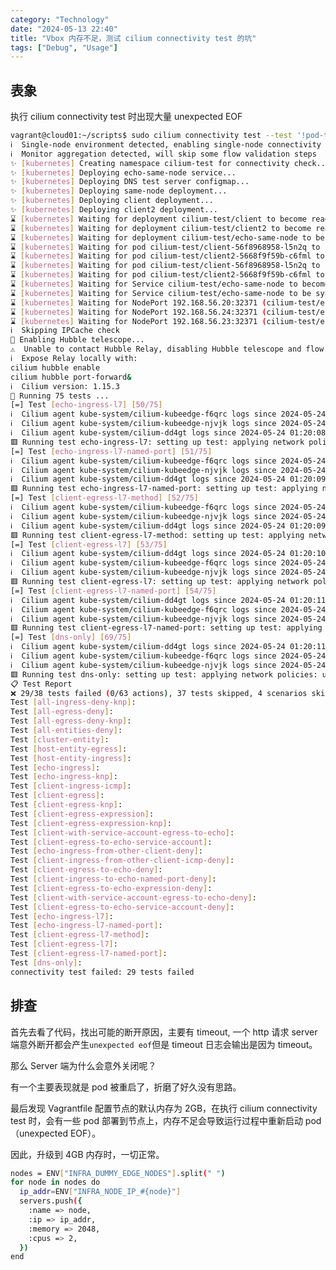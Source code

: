 ```yaml
---
category: "Technology"
date: "2024-05-13 22:40"
title: "Vbox 内存不足，测试 cilium connectivity test 的坑"
tags: ["Debug", "Usage"]
---
```


## 表象

执行 cilium connectivity test 时出现大量 unexpected EOF

```sh
vagrant@cloud01:~/scripts$ sudo cilium connectivity test --test '!pod-to-cidr,!pod-to-world,!health' --verbose
ℹ️  Single-node environment detected, enabling single-node connectivity test
ℹ️  Monitor aggregation detected, will skip some flow validation steps
✨ [kubernetes] Creating namespace cilium-test for connectivity check...
✨ [kubernetes] Deploying echo-same-node service...
✨ [kubernetes] Deploying DNS test server configmap...
✨ [kubernetes] Deploying same-node deployment...
✨ [kubernetes] Deploying client deployment...
✨ [kubernetes] Deploying client2 deployment...
⌛ [kubernetes] Waiting for deployment cilium-test/client to become ready...
⌛ [kubernetes] Waiting for deployment cilium-test/client2 to become ready...
⌛ [kubernetes] Waiting for deployment cilium-test/echo-same-node to become ready...
⌛ [kubernetes] Waiting for pod cilium-test/client-56f8968958-l5n2q to reach DNS server on cilium-test/echo-same-node-6b8d95757c-sbrht pod...
⌛ [kubernetes] Waiting for pod cilium-test/client2-5668f9f59b-c6fml to reach DNS server on cilium-test/echo-same-node-6b8d95757c-sbrht pod...
⌛ [kubernetes] Waiting for pod cilium-test/client-56f8968958-l5n2q to reach default/kubernetes service...
⌛ [kubernetes] Waiting for pod cilium-test/client2-5668f9f59b-c6fml to reach default/kubernetes service...
⌛ [kubernetes] Waiting for Service cilium-test/echo-same-node to become ready...
⌛ [kubernetes] Waiting for Service cilium-test/echo-same-node to be synchronized by Cilium pod kube-system/cilium-kubeedge-f6qrc
⌛ [kubernetes] Waiting for NodePort 192.168.56.20:32371 (cilium-test/echo-same-node) to become ready...
⌛ [kubernetes] Waiting for NodePort 192.168.56.24:32371 (cilium-test/echo-same-node) to become ready...
⌛ [kubernetes] Waiting for NodePort 192.168.56.23:32371 (cilium-test/echo-same-node) to become ready...
ℹ️  Skipping IPCache check
🔭 Enabling Hubble telescope...
⚠️  Unable to contact Hubble Relay, disabling Hubble telescope and flow validation: rpc error: code = Unavailable desc = connection error: desc = "transport: Error while dialing: dial tcp 127.0.0.1:4245: connect: connection refused"
ℹ️  Expose Relay locally with:
cilium hubble enable
cilium hubble port-forward&
ℹ️  Cilium version: 1.15.3
🏃 Running 75 tests ...
[=] Test [echo-ingress-l7] [50/75]
ℹ️  Cilium agent kube-system/cilium-kubeedge-f6qrc logs since 2024-05-24 01:20:08.657972058 +0000 UTC m=+34.021521054:
ℹ️  Cilium agent kube-system/cilium-kubeedge-njvjk logs since 2024-05-24 01:20:08.657972058 +0000 UTC m=+34.021521054:
ℹ️  Cilium agent kube-system/cilium-dd4gt logs since 2024-05-24 01:20:08.657972058 +0000 UTC m=+34.021521054:
🟥 Running test echo-ingress-l7: setting up test: applying network policies: unable to get policy revisions for Cilium pods: error with exec request (pod=kube-system/cilium-kubeedge-f6qrc, container=cilium-agent): unexpected EOF
[=] Test [echo-ingress-l7-named-port] [51/75]
ℹ️  Cilium agent kube-system/cilium-kubeedge-f6qrc logs since 2024-05-24 01:20:09.256051924 +0000 UTC m=+34.619600921:
ℹ️  Cilium agent kube-system/cilium-kubeedge-njvjk logs since 2024-05-24 01:20:09.256051924 +0000 UTC m=+34.619600921:
ℹ️  Cilium agent kube-system/cilium-dd4gt logs since 2024-05-24 01:20:09.256051924 +0000 UTC m=+34.619600921:
🟥 Running test echo-ingress-l7-named-port: setting up test: applying network policies: unable to get policy revisions for Cilium pods: error with exec request (pod=kube-system/cilium-kubeedge-f6qrc, container=cilium-agent): unexpected EOF
[=] Test [client-egress-l7-method] [52/75]
ℹ️  Cilium agent kube-system/cilium-kubeedge-f6qrc logs since 2024-05-24 01:20:09.856755252 +0000 UTC m=+35.220304248:
ℹ️  Cilium agent kube-system/cilium-kubeedge-njvjk logs since 2024-05-24 01:20:09.856755252 +0000 UTC m=+35.220304248:
ℹ️  Cilium agent kube-system/cilium-dd4gt logs since 2024-05-24 01:20:09.856755252 +0000 UTC m=+35.220304248:
🟥 Running test client-egress-l7-method: setting up test: applying network policies: unable to get policy revisions for Cilium pods: error with exec request (pod=kube-system/cilium-kubeedge-f6qrc, container=cilium-agent): unexpected EOF
[=] Test [client-egress-l7] [53/75]
ℹ️  Cilium agent kube-system/cilium-dd4gt logs since 2024-05-24 01:20:10.457217689 +0000 UTC m=+35.820766693:
ℹ️  Cilium agent kube-system/cilium-kubeedge-f6qrc logs since 2024-05-24 01:20:10.457217689 +0000 UTC m=+35.820766693:
ℹ️  Cilium agent kube-system/cilium-kubeedge-njvjk logs since 2024-05-24 01:20:10.457217689 +0000 UTC m=+35.820766693:
🟥 Running test client-egress-l7: setting up test: applying network policies: unable to get policy revisions for Cilium pods: error with exec request (pod=kube-system/cilium-kubeedge-f6qrc, container=cilium-agent): unexpected EOF
[=] Test [client-egress-l7-named-port] [54/75]
ℹ️  Cilium agent kube-system/cilium-dd4gt logs since 2024-05-24 01:20:11.059164266 +0000 UTC m=+36.422713266:
ℹ️  Cilium agent kube-system/cilium-kubeedge-f6qrc logs since 2024-05-24 01:20:11.059164266 +0000 UTC m=+36.422713266:
ℹ️  Cilium agent kube-system/cilium-kubeedge-njvjk logs since 2024-05-24 01:20:11.059164266 +0000 UTC m=+36.422713266:
🟥 Running test client-egress-l7-named-port: setting up test: applying network policies: unable to get policy revisions for Cilium pods: error with exec request (pod=kube-system/cilium-kubeedge-f6qrc, container=cilium-agent): unexpected EOF
[=] Test [dns-only] [69/75]
ℹ️  Cilium agent kube-system/cilium-dd4gt logs since 2024-05-24 01:20:11.660165979 +0000 UTC m=+37.023714982:
ℹ️  Cilium agent kube-system/cilium-kubeedge-f6qrc logs since 2024-05-24 01:20:11.660165979 +0000 UTC m=+37.023714982:
ℹ️  Cilium agent kube-system/cilium-kubeedge-njvjk logs since 2024-05-24 01:20:11.660165979 +0000 UTC m=+37.023714982:
🟥 Running test dns-only: setting up test: applying network policies: unable to get policy revisions for Cilium pods: error with exec request (pod=kube-system/cilium-kubeedge-f6qrc, container=cilium-agent): unexpected EOF
📋 Test Report
❌ 29/38 tests failed (0/63 actions), 37 tests skipped, 4 scenarios skipped:
Test [all-ingress-deny-knp]:
Test [all-egress-deny]:
Test [all-egress-deny-knp]:
Test [all-entities-deny]:
Test [cluster-entity]:
Test [host-entity-egress]:
Test [host-entity-ingress]:
Test [echo-ingress]:
Test [echo-ingress-knp]:
Test [client-ingress-icmp]:
Test [client-egress]:
Test [client-egress-knp]:
Test [client-egress-expression]:
Test [client-egress-expression-knp]:
Test [client-with-service-account-egress-to-echo]:
Test [client-egress-to-echo-service-account]:
Test [echo-ingress-from-other-client-deny]:
Test [client-ingress-from-other-client-icmp-deny]:
Test [client-egress-to-echo-deny]:
Test [client-ingress-to-echo-named-port-deny]:
Test [client-egress-to-echo-expression-deny]:
Test [client-with-service-account-egress-to-echo-deny]:
Test [client-egress-to-echo-service-account-deny]:
Test [echo-ingress-l7]:
Test [echo-ingress-l7-named-port]:
Test [client-egress-l7-method]:
Test [client-egress-l7]:
Test [client-egress-l7-named-port]:
Test [dns-only]:
connectivity test failed: 29 tests failed
```

## 排查

首先去看了代码，找出可能的断开原因，主要有 timeout, 一个 http 请求 server 端意外断开都会产生`unexpected eof`但是 timeout 日志会输出是因为 timeout。

那么 Server 端为什么会意外关闭呢？

有一个主要表现就是 pod 被重启了，折磨了好久没有思路。

最后发现 Vagrantfile 配置节点的默认内存为 2GB，在执行 cilium connectivity test 时，会有一些 pod 部署到节点上，内存不足会导致运行过程中重新启动 pod（unexpected EOF）。

因此，升级到 4GB 内存时，一切正常。

```sh
nodes = ENV["INFRA_DUMMY_EDGE_NODES"].split(" ")
for node in nodes do
  ip_addr=ENV["INFRA_NODE_IP_#{node}"]
  servers.push({
    :name => node,
    :ip => ip_addr,
    :memory => 2048,
    :cpus => 2,
  })
end

```
